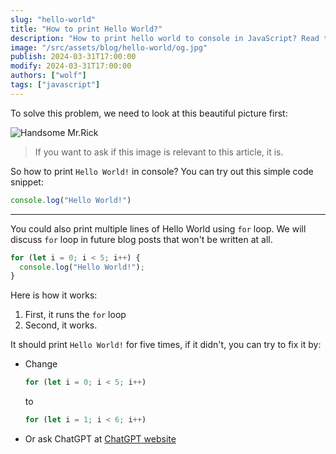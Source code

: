 ```yaml
---
slug: "hello-world"
title: "How to print Hello World?"
description: "How to print hello world to console in JavaScript? Read this article if you can't solve this complex coding problem."
image: "/src/assets/blog/hello-world/og.jpg"
publish: 2024-03-31T17:00:00
modify: 2024-03-31T17:00:00
authors: ["wolf"]
tags: ["javascript"]
---
```

To solve this problem, we need to look at this beautiful picture first:

![Handsome Mr.Rick](../../assets/blog/hello-world/rick.webp)

> If you want to ask if this image is relevant to this article, it is.

So how to print `Hello World!` in console? You can try out this simple code snippet:

```ts
console.log("Hello World!")
```

---

You could also print multiple lines of Hello World using `for` loop. We will discuss `for` loop in future blog posts that won't be written at all.

```ts 
for (let i = 0; i < 5; i++) {
  console.log("Hello World!");
}
```

Here is how it works:

1. First, it runs the `for` loop
2. Second, it works.

It should print `Hello World!` for five times, if it didn't, you can try to fix it by:

- Change 
  ```js
  for (let i = 0; i < 5; i++)
  ```
  to
  ```js
  for (let i = 1; i < 6; i++)
  ```
- Or ask ChatGPT at [ChatGPT website](https://w.wolf-yuan.dev/project/website/chatGPT)

